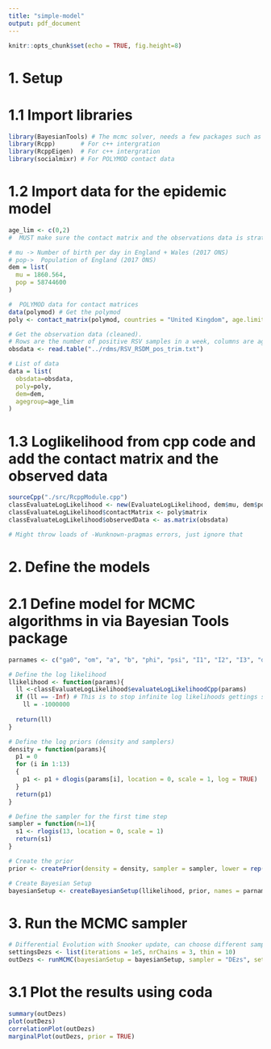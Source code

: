 ```yaml
---
title: "simple-model"
output: pdf_document
---
```


```r
knitr::opts_chunk$set(echo = TRUE, fig.height=8)
```

# 1. Setup 
# 1.1 Import libraries

```r
library(BayesianTools) # The mcmc solver, needs a few packages such as coda
library(Rcpp)       # For c++ intergration
library(RcppEigen)  # For c++ intergration
library(socialmixr) # For POLYMOD contact data
```

# 1.2 Import data for the epidemic model
```r

age_lim <- c(0,2)
#  MUST make sure the contact matrix and the observations data is stratified by the right age groups

# mu -> Number of birth per day in England + Wales (2017 ONS)
# pop->  Population of England (2017 ONS)
dem = list(
  mu = 1860.564,
  pop = 58744600
)

#  POLYMOD data for contact matrices
data(polymod) # Get the polymod
poly <- contact_matrix(polymod, countries = "United Kingdom", age.limits = age_lim, symmetric = TRUE)

# Get the observation data (cleaned). 
# Rows are the number of positive RSV samples in a week, columns are age group. Number or rows is 364 (7 years of data from 2010 -> 2017)
obsdata <- read.table("../rdms/RSV_RSDM_pos_trim.txt")

# List of data
data = list(
  obsdata=obsdata,
  poly=poly,
  dem=dem,
  agegroup=age_lim
)

```

# 1.3 Loglikelihood from cpp code and add the contact matrix and the observed data

```r

sourceCpp("./src/RcppModule.cpp")
classEvaluateLogLikelihood <- new(EvaluateLogLikelihood, dem$mu, dem$pop, age_lim)
classEvaluateLogLikelihood$contactMatrix <- poly$matrix
classEvaluateLogLikelihood$observedData <- as.matrix(obsdata)

# Might throw loads of -Wunknown-pragmas errors, just ignore that

```

# 2. Define the models 
# 2.1 Define model for MCMC algorithms in via  Bayesian Tools package
```r

parnames <- c("ga0", "om", "a", "b", "phi", "psi", "I1", "I2", "I3", "d1", "ep1", "ep2", "alpha") # list of parameters to be fitted

# Define the log likelihood
llikelihood <- function(params){
  ll <-classEvaluateLogLikelihood$evaluateLogLikelihoodCpp(params)
  if (ll == -Inf) # This is to stop infinite log likelihoods gettings stuck
    ll = -1000000
  
  return(ll)
}

# Define the log priors (density and samplers)
density = function(params){
  p1 = 0
  for (i in 1:13)
  {
    p1 <- p1 + dlogis(params[i], location = 0, scale = 1, log = TRUE)
  }
  return(p1)
}

# Define the sampler for the first time step
sampler = function(n=1){
  s1 <- rlogis(13, location = 0, scale = 1)
  return(s1)
}

# Create the prior
prior <- createPrior(density = density, sampler = sampler, lower = rep(-1000, 13), upper = rep(1000, 13)) # lower are the lower bounds of the prior and upper are the upper bounds of the prior

# Create Bayesian Setup
bayesianSetup <- createBayesianSetup(llikelihood, prior, names = parnames)

```



# 3. Run the MCMC sampler
```r
# Differential Evolution with Snooker update, can choose different samplers, see
settingsDezs <- list(iterations = 1e5, nrChains = 3, thin = 10)
outDezs <- runMCMC(bayesianSetup = bayesianSetup, sampler = "DEzs", settings = settingsDezs) # Standard function in Bayesian tools

```
# 3.1 Plot the results using coda
```r

summary(outDezs)
plot(outDezs)
correlationPlot(outDezs)
marginalPlot(outDezs, prior = TRUE)

```